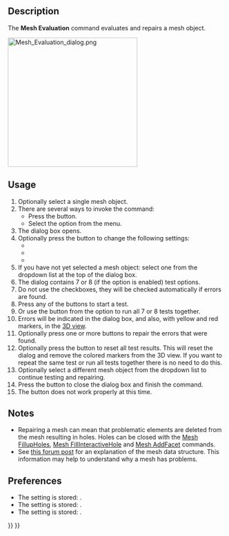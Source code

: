 <languages/>
<translate>

<!--T:3-->
{{Docnav
|[[Mesh_RemeshGmsh|RemeshGmsh]]
|[[Mesh_EvaluateFacet|EvaluateFacet]]
|[[Mesh_Workbench|Mesh]]
|IconL=Mesh_RemeshGmsh.svg
|IconR=Mesh_EvaluateFacet.svg
|IconC=Workbench_Mesh.svg
}}

<!--T:4-->
{{GuiCommand
|Name=Mesh Evaluation
|MenuLocation=Meshes → Analyze → Evaluate and repair mesh...
|Workbenches=[[Mesh_Workbench|Mesh]]
}}

==Description== <!--T:5-->

<!--T:6-->
The '''Mesh Evaluation''' command evaluates and repairs a mesh object.

</translate>
[[Image:Mesh_Evaluation_dialog.png|300px]]
<translate>
<!--T:7-->
{{Caption|The Evaluate & Repair Mesh dialog box with the Folds on surface option enabled}}

==Usage== <!--T:8-->

<!--T:9-->
# Optionally select a single mesh object.
# There are several ways to invoke the command:
#* Press the {{Button|[[Image:Mesh_Evaluation.svg|16px]] [[Mesh_Evaluation|Evaluate and repair mesh...]]}} button.
#* Select the {{MenuCommand|Meshes → Analyze → [[Image:Mesh_Evaluation.svg|16px]] Evaluate and repair mesh...}} option from the menu.
# The {{MenuCommand|Evaluate & Repair Mesh}} dialog box opens.
# Optionally press the {{Button|Settings...}} button to change the following settings:
#* {{MenuCommand|Check for non-manifold points}}
#* {{MenuCommand|Enable check for folds on surface}}
#* {{MenuCommand|Only consider zero area faces as degenerated}}
# If you have not yet selected a mesh object: select one from the dropdown list at the top of the dialog box.
# The dialog contains 7 or 8 (if the {{MenuCommand|Folds on surface}} option is enabled) test options.
# Do not use the checkboxes, they will be checked automatically if errors are found.
# Press any of the {{Button|Analyze}} buttons to start a test.
# Or use the {{Button|Analyze}} button from the {{MenuCommand|All above tests together}} option to run all 7 or 8 tests together.
# Errors will be indicated in the dialog box, and also, with yellow and red markers, in the [[3D_view|3D view]].
# Optionally press one or more {{Button|Repair}} buttons to repair the errors that were found.
# Optionally press the {{Button|Reset}} button to reset all test results. This will reset the dialog and remove the colored markers from the 3D view. If you want to repeat the same test or run all tests together there is no need to do this.
# Optionally select a different mesh object from the dropdown list to continue testing and repairing.
# Press the {{Button|Close}} button to close the dialog box and finish the command.
# The {{Button|Refresh}} button does not work properly at this time.

==Notes== <!--T:10-->

<!--T:11-->
* Repairing a mesh can mean that problematic elements are deleted from the mesh resulting in holes. Holes can be closed with the [[Mesh_FillupHoles|Mesh FillupHoles]], [[Mesh_FillInteractiveHole|Mesh FillInteractiveHole]] and [[Mesh_AddFacet|Mesh AddFacet]] commands.
* See [https://forum.freecadweb.org/viewtopic.php?f=3&p=533252#p533252 this forum post] for an explanation of the mesh data structure. This information may help to understand why a mesh has problems.

==Preferences== <!--T:12-->

<!--T:13-->
* The {{MenuCommand|Check for non-manifold points}} setting is stored: {{MenuCommand|Tools → Edit parameters... → BaseApp → Preferences → Mod → Mesh → Evaluation → CheckNonManifoldPoints}}.
* The {{MenuCommand|Enable check for folds on surface}} setting is stored: {{MenuCommand|Tools → Edit parameters... → BaseApp → Preferences → Mod → Mesh → Evaluation → EnableFoldsCheck}}.
* The {{MenuCommand|Only consider zero area faces as degenerated}} setting is stored: {{MenuCommand|Tools → Edit parameters... → BaseApp → Preferences → Mod → Mesh → Evaluation → StrictlyDegenerated}}.


<!--T:14-->
{{Docnav
|[[Mesh_RemeshGmsh|RemeshGmsh]]
|[[Mesh_EvaluateFacet|EvaluateFacet]]
|[[Mesh_Workbench|Mesh]]
|IconL=Mesh_RemeshGmsh.svg
|IconR=Mesh_EvaluateFacet.svg
|IconC=Workbench_Mesh.svg
}}

</translate>
{{Mesh Tools navi{{#translation:}}}}
{{Userdocnavi{{#translation:}}}}
{{clear}}